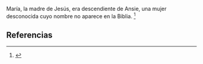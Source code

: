 María, la madre de Jesús, era descendiente de Ansie, una mujer desconocida cuyo nombre no aparece en la Biblia. <ref name="n0">{{lib|LU|122|1|2}}</ref> 

== Referencias ==

<references/>
